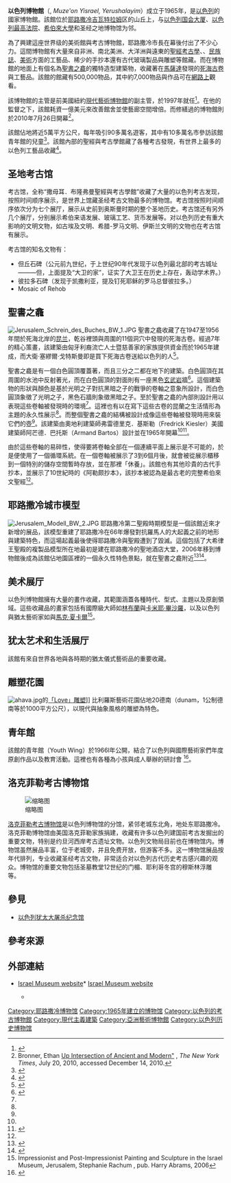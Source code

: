 {{Distinguish|依瑞茲以色列博物館}}
{{infobox Museum
|name=耶路撒冷以色列博物館
|image=Israel museum.JPG
|established=1965年
|location={{ISR}}[[耶路撒冷|耶路撒冷]]
|visitors = 966,502（2013年）<ref>{{Cite web |url=http://www.scribd.com/document_downloads/215029981?extension=pdf&from=embed&source=embed |title="Visitor Figures 2013: Exhibition & Museum Attendance Survey" |location=London |publisher=''The Art Newspaper'' |date=25 March 2014, Vol. 23, No. 256 |ISSN=0960-6556 |format=PDF}}{{en}}</ref>
|director={{Link-en|詹姆斯·施奈德|James S. Snyder}}
|publictransit=
|website=[http://www.english.imjnet.org.il/htmls/Home.aspx english.imjnet.org.il]
}}
'''以色列博物館'''（{{lang-he|מוזיאון ישראל,ירושלים}}, ''Muze'on Yisrael, Yerushalayim''）成立于1965年，是[[以色列|以色列]]的國家博物館。該館位於[[耶路撒冷|耶路撒冷]][[吉瓦特拉姆|吉瓦特拉姆]]区的山丘上，与[[以色列國會|以色列国会大厦]]、[[以色列最高法院|以色列最高法院]]、[[希伯來大學|希伯來大學]]和圣经之地博物馆为邻。

為了興建這座世界级的美術館與考古博物館，耶路撒冷市長{{link-en|泰迪·寇勒|Teddy Kollek}}在幕後付出了不少心力。這間博物館有大量來自非洲、南北美洲、大洋洲與遠東的[[聖經考古學|聖經考古學]]、{{link-en|猶太文物|Judaica}}、[[民族誌|民族誌]]、[[美術|美術]]方面的工藝品、稀少的手抄本還有古代玻璃製品與雕塑等館藏。而在博物館的地面上有個名為[[聖書之龕|聖書之龕]]的獨特造型建築物，收藏著在[[馬薩達|馬薩達]]發現的[[死海古卷|死海古卷]]與工藝品。該館的館藏有500,000物品，其中約7,000物品與作品可在[http://www.imj.org.il//imagine/collections/index.asp 網路上]{{Wayback|url=http://www.imj.org.il//imagine/collections/index.asp |date=20090129091254 }}觀看。

該博物館的主管{{link-en|詹姆斯·施奈德|James S. Snyder}}是前美國紐約[[現代藝術博物館|現代藝術博物館]]的副主管，於1997年就任<ref>{{cite web |title=Museum and Vision |last=Kleiman |first=Shelley |publisher=Israel Ministry of Foreign Affairs |date=2003-05-22 |url=http://www.mfa.gov.il/MFA/MFAArchive/2000_2009/2003/5/Museum%20and%20Vision |accessdate=2009-05-06 |deadurl=yes |archiveurl=https://web.archive.org/web/20090327005019/http://www.mfa.gov.il/MFA/MFAArchive/2000_2009/2003/5/Museum%20and%20Vision |archivedate=2009-03-27 }}</ref>。在他的監督之下，該館耗資一億美元來改善館舍並使藝廊空間增倍。而修繕過的博物館則於2010年7月26日開幕<ref>Bronner, Ethan [http://www.nytimes.com/2010/07/21/arts/design/21museum.html"Cleaning Up Intersection of Ancient and Modern"] {{Wayback|url=http://www.nytimes.com/2010/07/21/arts/design/21museum.html |date=20120718122438 }}, ''The New York Times'', July 20, 2010, accessed December 14, 2010.</ref>。

該館佔地將近5萬平方公尺，每年吸引90多萬名遊客，其中有10多萬名市參訪該館青年館的兒童<ref name=info>{{cite web |title=The Israel Museum and the Electronic Surrogate |last=Hazan |first=Susan |publisher=Cultivate Interactive |url=http://www.cultivate-int.org/issue5/israel/index.html |accessdate=2009-05-06 |deadurl=yes |archiveurl=https://web.archive.org/web/20080727023119/http://www.cultivate-int.org/issue5/israel/index.html |archivedate=2008-07-27 }}</ref>。該館內部的聖經與考古學館藏了各種考古發現，有世界上最多的以色列工藝品收藏<ref name=im>{{cite web |title=Israel Museum, Jerusalem |publisher=Sacred Destinations |url=http://www.sacred-destinations.com/israel/jerusalem-israel-museum.htm |accessdate=2009-05-06 |deadurl=yes |archiveurl=https://web.archive.org/web/20090216113921/http://www.sacred-destinations.com/israel/jerusalem-israel-museum.htm |archivedate=2009-02-16 }}</ref>。

== 圣地考古馆 ==
考古馆，全称“撒母耳．布隆弗曼聖經與考古學館”收藏了大量的以色列考古发现，按照时间顺序展示，是世界上馆藏圣经考古文物最多的博物馆。考古馆按照时间顺序依次分为七个展厅，展示从史前到奥斯曼时期的整个圣地历史。考古馆还有另外几个展厅，分别展示希伯来语发展、玻璃工艺、货币发展等。对以色列历史有重大影响的文明文物，如古埃及文明、希腊-罗马文明、伊斯兰文明的文物也在考古馆有展示。

考古馆的知名文物有：
* 但丘石碑（公元前九世纪，于上世纪90年代发现于以色列最北部的考古城址———但，上面提及“大卫的家”，证实了大卫王在历史上存在，轰动学术界。）
* 彼拉多石碑（发现于凯撒利亚，提及钉死耶稣的罗马总督彼拉多。）
* Mosaic of Rehob  

== 聖書之龕 ==
{{main|聖書之龕}}
[[Image:Jerusalem_Schrein_des_Buches_BW_1.JPG|thumb]]
聖書之龕收藏了在1947至1956年間於死海北岸的[[库姆兰|昆兰]]，乾谷裡頭與周圍的11個洞穴中發現的死海古卷。經過7年的精心策畫，該建築由匈牙利裔流亡人士暨慈善家{{link-en|大衛·塞繆爾·戈特斯曼|David Samuel Gottesman}}的家族提供資金而於1965年建成，而大衛·塞繆爾·戈特斯曼即是買下死海古卷送給以色列的人<ref>{{cite news|title=Esther G. Gottesman, 98, Zionist With Role in Scrolls Acquisition|last=Nemy|first=Enid|work=The New York Times|publisher=NYTimes.com|url=http://www.nytimes.com/1997/10/02/nyregion/esther-g-gottesman-98-zionist-with-role-in-scrolls-acquisition.html|accessdate=2009-05-06|date=1997-10-02|archive-date=2013-05-20|archive-url=https://web.archive.org/web/20130520233337/http://www.nytimes.com/1997/10/02/nyregion/esther-g-gottesman-98-zionist-with-role-in-scrolls-acquisition.html|dead-url=no}}</ref>。

聖書之龕是有一個白色圓頂覆蓋著，而且三分之二都在地下的建築。白色圓頂在其周圍的水池中反射著光，而在白色圓頂的對面則有一座黑色[[玄武岩|玄武岩]]牆<ref name=architect>{{cite news|title=A Surrealist And the Widow Who Keeps The Flame|last=Muschamp|first=Herbert|work=The New York Times|publisher=NYTimes.com|date=2001-08-19|url=http://www.nytimes.com/2001/08/19/arts/art-architecture-a-surrealist-and-the-widow-who-keeps-the-flame.html?sec=&spon=&pagewanted=2|accessdate=2009-05-06|archive-date=2013-05-21|archive-url=https://web.archive.org/web/20130521000205/http://www.nytimes.com/2001/08/19/arts/art-architecture-a-surrealist-and-the-widow-who-keeps-the-flame.html?sec=&spon=&pagewanted=2|dead-url=no}}</ref>。這個建築物的形狀與顏色是基於光明之子對抗黑暗之子的戰爭的卷軸之意象所設計，而白色圓頂象徵了光明之子，黑色石牆則象徵黑暗之子。至於聖書之龕的內部則設計用以表現這些卷軸被發現時的環境<ref name=im/>。這裡也有以在寫下這些古卷的昆蘭之生活情形為主題的永久性展示<ref name=im/>。而整個聖書之龕的結構被設計成像這些卷軸被發現時用來裝它們的壺<ref name=architect/>。該建築由奧地利建築師弗雷德里克．基斯勒（Fredrick Kiesler）美國建築師阿芒德．巴托斯（Armand Bartos）設計並在1965年開幕<ref name=architect/><ref>{{Cite web |url=http://www.english.imjnet.org.il/htmls/page_2436.aspx?c0=15795&bsp=15789 |title=以色列博物館－死海古卷博物館 |accessdate=2011-08-11 |archive-date=2011-08-12 |archive-url=https://web.archive.org/web/20110812135416/http://www.english.imjnet.org.il/htmls/page_2436.aspx?c0=15795&bsp=15789 |dead-url=no }}</ref>。

由於這些卷軸的易碎性，使得要將卷軸全部在一個連續平面上展示是不可能的，於是便使用了一個循環系統。在一個卷軸被展示了3到6個月後，就會被從展示櫃移到一個特別的儲存空間暫時存放，並在那裡「休養」。該館也有其他珍貴的古代手抄本，並展示了10世紀時的《阿勒颇抄本》，該抄本被認為是最古老的完整希伯來文聖經<ref name=im/>。

== 耶路撒冷城市模型 ==
{{main|耶路撒冷聖地模型}}
[[Image:Jerusalem_Modell_BW_2.JPG|thumb]]
耶路撒冷第二聖殿時期模型是一個該館近來才新增的展品，該模型重建了耶路撒冷在66年爆發對抗羅馬人的大起義之前的地形與建築特色，而這場起義最後使得耶路撒冷與聖殿遭到了毀滅。這個包括了大希律王聖殿的複製品模型所在地最初是建在耶路撒冷的聖地酒店大堂，2006年移到博物館後成為該館佔地{{convert|20|acre|m2}}園區裡的一個永久性特色景點，就在聖書之龕附近<ref>{{cite web|title=Model of Jerusalem from the late second Temple era|publisher=Huliq News|url=http://www.huliq.com/2430/model-of-jerusalem-from-the-late-second-temple-era|accessdate=2009-05-06|archive-date=2008-08-17|archive-url=https://web.archive.org/web/20080817102755/http://www.huliq.com/2430/model-of-jerusalem-from-the-late-second-temple-era|dead-url=no}}</ref><ref>{{Cite web |url=http://www.english.imjnet.org.il/htmls/page_2438.aspx?c0=15797&bsp=15789 |title=以色列博物館－第二聖殿時期的耶路撒冷模型 |accessdate=2011-08-11 |archive-date=2011-08-12 |archive-url=https://web.archive.org/web/20110812135549/http://www.english.imjnet.org.il/htmls/page_2438.aspx?c0=15797&bsp=15789 |dead-url=no }}</ref>。

== 美术展厅 ==
以色列博物館擁有大量的畫作收藏，其範圍涵蓋各種時代、型式、主題以及原創領域。這些收藏品的畫家包括有國際級大師如[[林布蘭|林布蘭]]與[[卡米耶·畢沙羅|卡米耶·畢沙羅]]，以及以色列與猶太藝術家如{{link-en|阿貝爾·潘恩|Abel Pann}}與[[馬克·夏卡爾|馬克·夏卡爾]]<ref>Impressionist and Post-Impressionist Painting and Sculpture in the Israel Museum, Jerusalem, Stephanie Rachum , pub. Harry Abrams, 2006</ref>。

== 犹太艺术和生活展厅 ==
該館有來自世界各地與各時期的猶太儀式藝術品的重要收藏。

== 雕塑花園 ==
[[File:ahava.jpg|thumb]]的[[Love_(雕塑)|「Love」雕塑]]]]
比利羅斯藝術花園佔地20德南（dunam，1公制德南等於1000平方公尺），以現代與抽象風格的雕塑為特色。

== 青年館 ==
該館的青年館（Youth Wing）於1966l年公開，結合了以色列與國際藝術家們年度原創作品以及教育活動。這裡也有各種為小孩與成人舉辦的研討會
<ref>{{cite web|title=The Israel Museum, Jerusalem|publisher=Israel Travel Center|url=http://www.israel-travel-center.com/attractions_israel-mseuml.html|accessdate=2009-05-06|archive-url=https://web.archive.org/web/20090618220731/http://www.israel-travel-center.com/Attractions_Israel-mseuml.html|archive-date=2009-06-18|dead-url=yes}}</ref>。

== 洛克菲勒考古博物馆 ==
[[File:Rockefeller_Tower_Jerusalem.jpg|缩略图]]

[[洛克斐勒博物館|洛克菲勒考古博物馆]]是以色列博物馆的分馆，紧邻老城东北角，地处东耶路撒冷。洛克菲勒博物馆由美国洛克菲勒家族捐建，收藏有许多以色列建国前考古发掘出的重要文物，特别是约旦河西岸考古遗址文物。以色列文物局目前也在博物馆内。博物馆虽然展品丰富，位于老城旁，并且免费开放，但游客不多。这一博物馆展品按年代排列，专业收藏圣经考古文物，非常适合对以色列古代历史考古感兴趣的观众。博物馆的重要文物包括圣墓教堂12世纪的门楣、耶利哥冬宫的穆斯林浮雕等。

==參見==
* [[以色列猶太大屠殺紀念館|以色列犹太大屠杀纪念馆]]

== 參考來源 ==
{{reflist}}

== 外部連結 ==
{{commons cat|Israel Museum, Jerusalem}}
* [https://web.archive.org/web/20130224210731/http://www.english.imjnet.org.il/ Israel Museum website]* [http://www.imjnet.org.il/ Israel Museum website] {{he icon}}
**{{Wayback|url=http://www.english.imjnet.org.il/ |date=20130224210731 }} {{ar icon}}

{{coord|31|46|20.56|N|35|12|16.29|E|display=title}}

{{Authority control}}
[[Category:耶路撒冷博物馆|Category:耶路撒冷博物馆]]
[[Category:1965年建立的博物馆|Category:1965年建立的博物馆]]
[[Category:以色列的考古博物館|Category:以色列的考古博物館]]
[[Category:現代主義建築|Category:現代主義建築]]
[[Category:亞洲藝術博物館|Category:亞洲藝術博物館]]
[[Category:以色列历史博物馆|Category:以色列历史博物馆]]